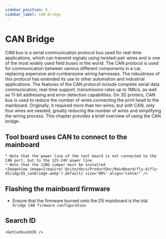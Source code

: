 ```yaml
---
sidebar_position: 6
sidebar_label: CAN Bridge
---
```




# CAN Bridge

CAN bus is a serial communication protocol bus used for real-time applications, which can transmit signals using twisted-pair wires and is one of the most widely used field buses in the world. The CAN protocol is used for communication between various different components in a car, replacing expensive and cumbersome wiring harnesses. The robustness of this protocol has extended its use to other automation and industrial applications. The features of the CAN protocol include complete serial data communication, real-time support, transmission rates up to 1Mb/s, as well as 11-bit addressing and error detection capabilities.
On 3D printers, CAN bus is used to reduce the number of wires connecting the print head to the mainboard. Originally, it required more than ten wires, but with CAN, only four wires are needed, greatly reducing the number of wires and simplifying the wiring process.
This chapter provides a brief overview of using the CAN bridge.

## Tool board uses CAN to connect to the mainboard

    * Note that the power line of the tool board is not connected to the CAN port, but to the 12V-24V power line
    * Note that the 120Ω jumper must be installed
    <ImageView image={require('@site/docs/ProductDoc/MainBoard/fly-d/fly-d5/img/d5_canbridge.webp').default} size="80%" align="center" />

## Flashing the mainboard firmware

* Ensure that the firmware burned onto the D5 mainboard is the `USB bridge CAN firmware configuration`


## Search ID

    <GetCanbusUUID />
